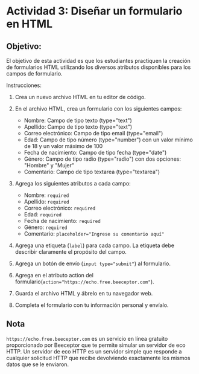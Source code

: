 # Actividad 3: Diseñar un formulario en HTML

## Objetivo:

El objetivo de esta actividad es que los estudiantes practiquen la creación de formularios HTML utilizando los diversos atributos disponibles para los campos de formulario.

Instrucciones:

1.  Crea un nuevo archivo HTML en tu editor de código.

2.  En el archivo HTML, crea un formulario con los siguientes campos:

    -   Nombre: Campo de tipo texto (type="text")
    -   Apellido: Campo de tipo texto (type="text")
    -   Correo electrónico: Campo de tipo email (type="email")
    -   Edad: Campo de tipo número (type="number") con un valor mínimo de 18 y un valor máximo de 100
    -   Fecha de nacimiento: Campo de tipo fecha (type="date")
    -   Género: Campo de tipo radio (type="radio") con dos opciones: "Hombre" y "Mujer"
    -   Comentario: Campo de tipo textarea (type="textarea")
3.  Agrega los siguientes atributos a cada campo:

    -   Nombre: `required`
    -   Apellido: `required`
    -   Correo electrónico: `required` 
    -   Edad: `required`
    -   Fecha de nacimiento: `required`
    -   Género: `required`
    -   Comentario: `placeholder="Ingrese su comentario aquí"`
4.  Agrega una etiqueta (`label`) para cada campo. La etiqueta debe describir claramente el propósito del campo.

5.  Agrega un botón de envío (`input type="submit"`) al formulario.

6.  Agrega en el atributo action del formulario(`action="https://echo.free.beeceptor.com"`).

7.  Guarda el archivo HTML y ábrelo en tu navegador web.

8.  Completa el formulario con tu información personal y envíalo.

## Nota

`https://echo.free.beeceptor.com` es un servicio en línea gratuito proporcionado por Beeceptor que te permite simular un servidor de eco HTTP. Un servidor de eco HTTP es un servidor simple que responde a cualquier solicitud HTTP que recibe devolviendo exactamente los mismos datos que se le enviaron.



